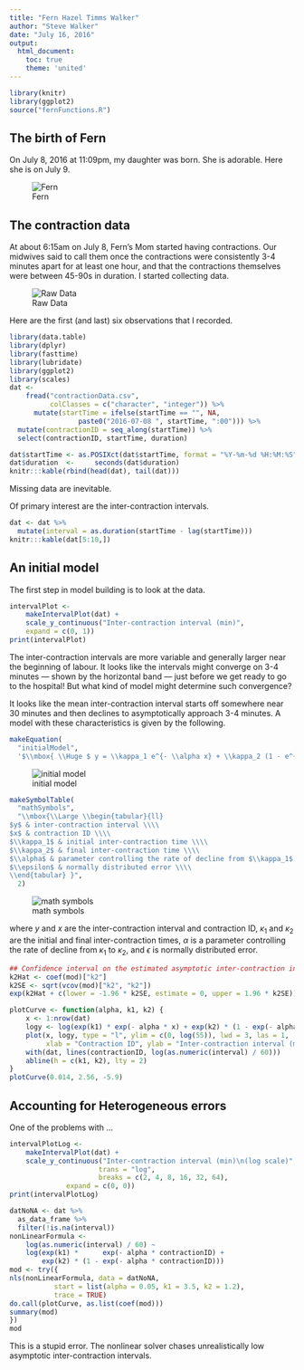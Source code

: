 ```yaml
---
title: "Fern Hazel Timms Walker"
author: "Steve Walker"
date: "July 16, 2016"
output: 
  html_document:
    toc: true
    theme: 'united'
---
```


```r
library(knitr)
library(ggplot2)
source("fernFunctions.R")
```

## The birth of Fern

On July 8, 2016 at 11:09pm, my daughter was born.  She is adorable.
Here she is on July 9.

![Fern](FernWalker.png)

## The contraction data

At about 6:15am on July 8, Fern's Mom started having contractions.
Our midwives said to call them once the contractions were consistently
3-4 minutes apart for at least one hour, and that the contractions
themselves were between 45-90s in duration.  I started collecting
data.

![Raw Data](rawData.png)

Here are the first (and last) six observations that I recorded.

```r
library(data.table)
library(dplyr)
library(fasttime)
library(lubridate)
library(ggplot2)
library(scales)
dat <-
    fread("contractionData.csv",
          colClasses = c("character", "integer")) %>%
      mutate(startTime = ifelse(startTime == "", NA,
                 paste0("2016-07-08 ", startTime, ":00"))) %>%
  mutate(contractionID = seq_along(startTime)) %>%
  select(contractionID, startTime, duration)

dat$startTime <- as.POSIXct(dat$startTime, format = "%Y-%m-%d %H:%M:%S", tz = "UTC")
dat$duration  <-     seconds(dat$duration)
knitr:::kable(rbind(head(dat), tail(dat)))
```

Missing data are inevitable.

Of primary interest are the inter-contraction intervals.
```r
dat <- dat %>%
  mutate(interval = as.duration(startTime - lag(startTime)))
knitr:::kable(dat[5:10,])
```
## An initial model

The first step in model building is to look at the data.

```r
intervalPlot <-
    makeIntervalPlot(dat) +
    scale_y_continuous("Inter-contraction interval (min)",
    expand = c(0, 1))
print(intervalPlot)
```

The inter-contraction intervals are more variable and generally larger
near the beginning of labour.  It looks like the intervals might
converge on 3-4 minutes --- shown by the horizontal band --- just
before we get ready to go to the hospital!  But what kind of model
might determine such convergence?

It looks like the mean inter-contraction interval starts off somewhere
near 30 minutes and then declines to asymptotically approach 3-4
minutes.  A model with these characteristics is given by the
following.

```r
makeEquation(
  "initialModel",
  '$\\mbox{ \\Huge $ y = \\kappa_1 e^{- \\alpha x} + \\kappa_2 (1 - e^{- \\alpha x}) + \\epsilon $ }$')
```
![initial model](initialModel.png)

```r
makeSymbolTable(
  "mathSymbols",
  "\\mbox{\\Large \\begin{tabular}{ll} 
$y$ & inter-contraction interval \\\\ 
$x$ & contraction ID \\\\ 
$\\kappa_1$ & initial inter-contraction time \\\\
$\\kappa_2$ & final inter-contraction time \\\\
$\\alpha$ & parameter controlling the rate of decline from $\\kappa_1$ to $\\kappa_2$ \\\\
$\\epsilon$ & normally distributed error \\\\
\\end{tabular} }",
  2)
```
![math symbols](mathSymbols.png)

where $y$ and $x$ are the inter-contraction interval and contraction
ID, $\kappa_1$ and $\kappa_2$ are the initial and final
inter-contraction times, $\alpha$ is a parameter controlling the rate
of decline from $\kappa_1$ to $\kappa_2$, and $\epsilon$ is normally
distributed error.

```r
## Confidence interval on the estimated asymptotic inter-contraction interval
k2Hat <- coef(mod)["k2"]
k2SE <- sqrt(vcov(mod)["k2", "k2"])
exp(k2Hat + c(lower = -1.96 * k2SE, estimate = 0, upper = 1.96 * k2SE))
```

```r
plotCurve <- function(alpha, k1, k2) {
    x <- 1:nrow(dat)
    logy <- log(exp(k1) * exp(- alpha * x) + exp(k2) * (1 - exp(- alpha * x)))
    plot(x, logy, type = "l", ylim = c(0, log(55)), lwd = 3, las = 1,
         xlab = "Contraction ID", ylab = "Inter-contraction interval (min)")
    with(dat, lines(contractionID, log(as.numeric(interval) / 60)))
    abline(h = c(k1, k2), lty = 2)
}
plotCurve(0.014, 2.56, -5.9)
```

## Accounting for Heterogeneous errors

One of the problems with ...

```r
intervalPlotLog <-
	makeIntervalPlot(dat) +
	scale_y_continuous("Inter-contraction interval (min)\n(log scale)",
                      trans = "log", 
                      breaks = c(2, 4, 8, 16, 32, 64),
		      expand = c(0, 0))
print(intervalPlotLog)
```

```r
datNoNA <- dat %>%
  as_data_frame %>%
  filter(!is.na(interval))
nonLinearFormula <- 
    log(as.numeric(interval) / 60) ~
    log(exp(k1) *      exp(- alpha * contractionID) + 
        exp(k2) * (1 - exp(- alpha * contractionID)))
mod <- try({
nls(nonLinearFormula, data = datNoNA, 
           start = list(alpha = 0.05, k1 = 3.5, k2 = 1.2),
           trace = TRUE)
do.call(plotCurve, as.list(coef(mod)))
summary(mod)
})
mod
```

This is a stupid error.  The nonlinear solver chases unrealistically
low asymptotic inter-contraction intervals.
